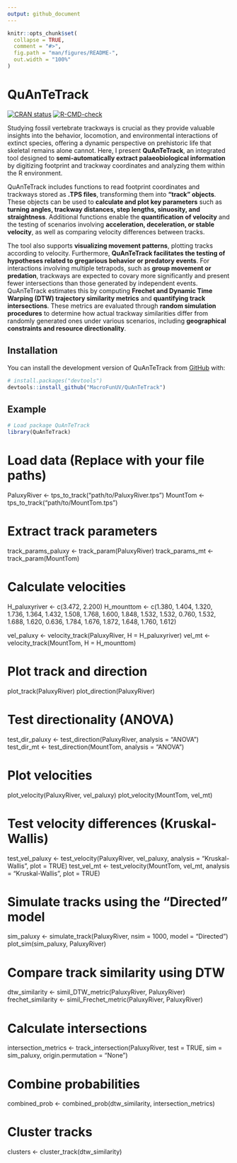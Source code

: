 ```yaml
---
output: github_document
---
```


<!-- README.md is generated from README.Rmd. Please edit that file -->

```r
knitr::opts_chunk$set(
  collapse = TRUE,
  comment = "#>",
  fig.path = "man/figures/README-",
  out.width = "100%"
)
```

# QuAnTeTrack

<!-- badges: start -->

[![CRAN status](https://www.r-pkg.org/badges/version/QuAnTeTrack)](https://CRAN.R-project.org/package=QuAnTeTrack)
[![R-CMD-check](https://github.com/MacroFunUV/QuAnTeTrack/actions/workflows/R-CMD-check.yaml/badge.svg)](https://github.com/MacroFunUV/QuAnTeTrack/actions/workflows/R-CMD-check.yaml)
<!-- badges: end -->

Studying fossil vertebrate trackways is crucial as they provide valuable insights into the behavior, locomotion, and environmental interactions of extinct species, offering a dynamic perspective on prehistoric life that skeletal remains alone cannot. Here, I present **QuAnTeTrack**, an integrated tool designed to **semi-automatically extract palaeobiological information** by digitizing footprint and trackway coordinates and analyzing them within the R environment. 

QuAnTeTrack includes functions to read footprint coordinates and trackways stored as **.TPS files**, transforming them into **"track" objects**. These objects can be used to **calculate and plot key parameters** such as **turning angles, trackway distances, step lengths, sinuosity, and straightness**. Additional functions enable the **quantification of velocity** and the testing of scenarios involving **acceleration, deceleration, or stable velocity**, as well as comparing velocity differences between tracks. 

The tool also supports **visualizing movement patterns**, plotting tracks according to velocity. Furthermore, **QuAnTeTrack facilitates the testing of hypotheses related to gregarious behavior or predatory events**. For interactions involving multiple tetrapods, such as **group movement or predation**, trackways are expected to covary more significantly and present fewer intersections than those generated by independent events. QuAnTeTrack estimates this by computing **Frechet and Dynamic Time Warping (DTW) trajectory similarity metrics** and **quantifying track intersections**. These metrics are evaluated through **random simulation procedures** to determine how actual trackway similarities differ from randomly generated ones under various scenarios, including **geographical constraints and resource directionality**.

## Installation

You can install the development version of QuAnTeTrack from [GitHub](https://github.com/) with:

``` r
# install.packages("devtools")
devtools::install_github("MacroFunUV/QuAnTeTrack")
```

## Example

``` r
# Load package QuAnTeTrack
library(QuAnTeTrack)
```

# Load data (Replace with your file paths)
PaluxyRiver <- tps_to_track("path/to/PaluxyRiver.tps")
MountTom <- tps_to_track("path/to/MountTom.tps")

# Extract track parameters
track_params_paluxy <- track_param(PaluxyRiver)
track_params_mt <- track_param(MountTom)

# Calculate velocities
H_paluxyriver <- c(3.472, 2.200)
H_mounttom <- c(1.380, 1.404, 1.320, 1.736, 1.364, 1.432, 1.508, 1.768, 1.600, 1.848,
                1.532, 1.532, 0.760, 1.532, 1.688, 1.620, 0.636, 1.784, 1.676, 1.872,
                1.648, 1.760, 1.612)
                
vel_paluxy <- velocity_track(PaluxyRiver, H = H_paluxyriver)
vel_mt <- velocity_track(MountTom, H = H_mounttom)

# Plot track and direction
plot_track(PaluxyRiver)
plot_direction(PaluxyRiver)

# Test directionality (ANOVA)
test_dir_paluxy <- test_direction(PaluxyRiver, analysis = "ANOVA")
test_dir_mt <- test_direction(MountTom, analysis = "ANOVA")

# Plot velocities
plot_velocity(PaluxyRiver, vel_paluxy)
plot_velocity(MountTom, vel_mt)

# Test velocity differences (Kruskal-Wallis)
test_vel_paluxy <- test_velocity(PaluxyRiver, vel_paluxy, analysis = "Kruskal-Wallis", plot = TRUE)
test_vel_mt <- test_velocity(MountTom, vel_mt, analysis = "Kruskal-Wallis", plot = TRUE)

# Simulate tracks using the "Directed" model
sim_paluxy <- simulate_track(PaluxyRiver, nsim = 1000, model = "Directed")
plot_sim(sim_paluxy, PaluxyRiver)

# Compare track similarity using DTW
dtw_similarity <- simil_DTW_metric(PaluxyRiver, PaluxyRiver)
frechet_similarity <- simil_Frechet_metric(PaluxyRiver, PaluxyRiver)

# Calculate intersections
intersection_metrics <- track_intersection(PaluxyRiver, test = TRUE, sim = sim_paluxy, origin.permutation = "None")

# Combine probabilities
combined_prob <- combined_prob(dtw_similarity, intersection_metrics)

# Cluster tracks
clusters <- cluster_track(dtw_similarity)


